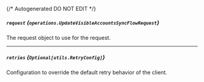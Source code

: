 {/* Autogenerated DO NOT EDIT  */}

##### `request` *{`operations.UpdateVisibleAccountsSyncFlowRequest`}*
The request object to use for the request.
<Collapsible openLabel={Labels.showProperties} closeLabel={Labels.hideProperties}>
    <UpdateVisibleAccountsSyncFlowRequest/>
</Collapsible>

---
##### `retries` *{`Optional[utils.RetryConfig]`}*
Configuration to override the default retry behavior of the client.
<Collapsible openLabel={Labels.showProperties} closeLabel={Labels.hideProperties}>
    <Retryconfig/>
</Collapsible>


